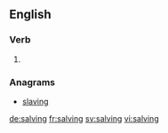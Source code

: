 
==English==

===Verb===
{{head|en}}

# {{present participle of|salve|lang=en}}

===Anagrams===
* [[slaving#English|slaving]]

[[de:salving]]
[[fr:salving]]
[[sv:salving]]
[[vi:salving]]